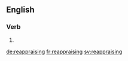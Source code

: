 ==English==

===Verb===
{{head|en|present participle}}

# {{present participle of|reappraise|lang=en|nocat=1}}

[[de:reappraising]]
[[fr:reappraising]]
[[sv:reappraising]]